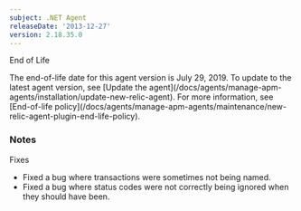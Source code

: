 ```yaml
---
subject: .NET Agent
releaseDate: '2013-12-27'
version: 2.18.35.0
---
```


End of Life

<Callout variant="important">
  The end-of-life date for this agent version is July 29, 2019. To update to the latest agent version, see [Update the agent](/docs/agents/manage-apm-agents/installation/update-new-relic-agent). For more information, see [End-of-life policy](/docs/agents/manage-apm-agents/maintenance/new-relic-agent-plugin-end-life-policy).
</Callout>

### Notes

Fixes

* Fixed a bug where transactions were sometimes not being named.
* Fixed a bug where status codes were not correctly being ignored when they should have been.

